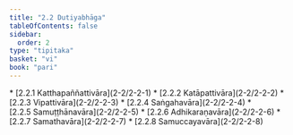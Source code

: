 ```yaml
---
title: "2.2 Dutiyabhāga"
tableOfContents: false
sidebar:
  order: 2
type: "tipitaka"
basket: "vi"
book: "pari"
---
```



<DynamicBreadcrumb />



<TableOfContents book="pari" section="2.2">
* [2.2.1 Katthapaññattivāra](2-2/2-2-1)
* [2.2.2 Katāpattivāra](2-2/2-2-2)
* [2.2.3 Vipattivāra](2-2/2-2-3)
* [2.2.4 Saṅgahavāra](2-2/2-2-4)
* [2.2.5 Samuṭṭhānavāra](2-2/2-2-5)
* [2.2.6 Adhikaraṇavāra](2-2/2-2-6)
* [2.2.7 Samathavāra](2-2/2-2-7)
* [2.2.8 Samuccayavāra](2-2/2-2-8)
</TableOfContents>